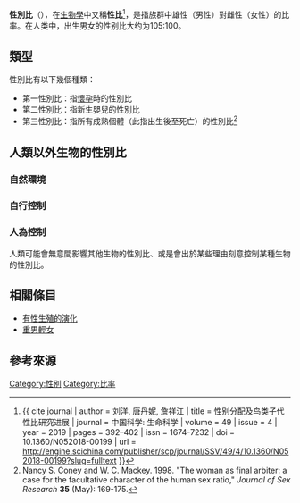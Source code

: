 {{Expand language|1=en|time=2021-06-09T09:08:24+00:00}}
'''性別比'''（{{lang-en|Sex ratio}}），在[[生物學|生物學]]中又稱'''性比'''<ref>{{ cite journal | author = 刘洋, 唐丹妮, 詹祥江 | title = 性别分配及鸟类子代性比研究进展 | journal = 中国科学: 生命科学 | volume = 49 | issue = 4 | year = 2019 | pages = 392–402 | issn = 1674-7232 | doi = 10.1360/N052018-00199 | url = http://engine.scichina.com/publisher/scp/journal/SSV/49/4/10.1360/N052018-00199?slug=fulltext }}</ref>，是指族群中雄性（男性）對雌性（女性）的比率。在人类中，出生男女的性别比大约为105:100。

== 類型 ==
性別比有以下幾個種類：
*第一性別比：指[[懷孕|懷孕]]時的性別比
*第二性別比：指新生嬰兒的性別比
*第三性別比：指所有成熟個體（此指出生後至死亡）的性別比<ref>Nancy S. Coney and W. C. Mackey. 1998. "The woman as final arbiter: a case for the facultative character of the human sex ratio," ''Journal of Sex Research'' '''35''' (May): 169-175.</ref>

== 人類以外生物的性別比 ==
{{for|人類的性別比|人類性別比}}
=== 自然環境 ===

=== 自行控制 ===


=== 人為控制 ===
人類可能會無意間影響其他生物的性別比、或是會出於某些理由刻意控制某種生物的性別比。

== 相關條目 ==
*[[有性生殖的演化|有性生殖的演化]]
*[[重男輕女|重男輕女]]

== 參考來源 ==
<references />

[[Category:性別|Category:性別]]
[[Category:比率|Category:比率]]